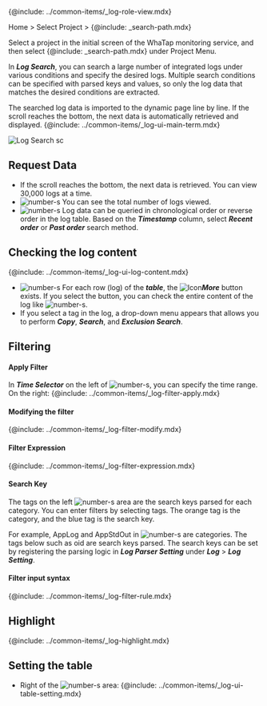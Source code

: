{@include: ../common-items/_log-role-view.mdx}

Home > Select Project > {@include: _search-path.mdx}

Select a project in the initial screen of the WhaTap monitoring service, and then select {@include: _search-path.mdx} under Project Menu. 

In **_Log Search_**, you can search a large number of integrated logs under various conditions and specify the desired logs. Multiple search conditions can be specified with parsed keys and values, so only the log data that matches the desired conditions are extracted. 

The searched log data is imported to the dynamic page line by line. If the scroll reaches the bottom, the next data is automatically retrieved and displayed. {@include: ../common-items/_log-ui-main-term.mdx}

![Log Search sc](/img/log-search.png)

<!-- Need to change the image when fixing the display of the number of logs viewed 0410 -->

## Request Data

-   If the scroll reaches the bottom, the next data is retrieved. You can view 30,000 logs at a time.
-   ![number-s](/img/number-03.png) You can see the total number of logs viewed. 
-   ![number-s](/img/number-03.png) Log data can be queried in chronological order or reverse order in the log table. Based on the **_Timestamp_** column, select **_Recent order_** or **_Past order_** search method.

<!-- * ![number-s](/img/number-02.png) 로그 테이블의 ***Timestamp*** 컬럼을 선택하면 로그 데이터를 시간 역순으로 조회할 수 있습니다. -->

## Checking the log content

{@include: ../common-items/_log-ui-log-content.mdx}

-   ![number-s](/img/number-03.png) For each row (log) of the **_table_**, the ![Icon](/img/ic-caret-right.svg)**_More_** button exists. If you select the button, you can check the entire content of the log like ![number-s](/img/number-04.png).
-   If you select a tag in the log, a drop-down menu appears that allows you to perform **_Copy_**, **_Search_**, and **_Exclusion Search_**.

## Filtering

#### Apply Filter

In **_Time Selector_** on the left of ![number-s](/img/number-01.png), you can specify the time range. On the right: {@include: ../common-items/_log-filter-apply.mdx} 

#### Modifying the filter

{@include: ../common-items/_log-filter-modify.mdx}

#### Filter Expression

{@include: ../common-items/_log-filter-expression.mdx}

#### Search Key

The tags on the left ![number-s](/img/number-02.png) area are the search keys parsed for each category. You can enter filters by selecting tags. The <span class='logwr'>orange</span> tag is the category, and the <span class='lowfg'>blue</span> tag is the search key.

For example, <span class='logwr'>AppLog</span> and <span class='logwr'>AppStdOut</span> in ![number-s](/img/number-02.png) are categories. The tags below such as <span class='lowfg'>oid</span> are search keys parsed. The search keys can be set by registering the parsing logic in **_Log Parser Setting_** under **_Log_** > **_Log Setting_**.

#### Filter input syntax

{@include: ../common-items/_log-filter-rule.mdx}

## Highlight

{@include: ../common-items/_log-highlight.mdx}

## Setting the table

-   Right of the ![number-s](/img/number-03.png) area: {@include: ../common-items/_log-ui-table-setting.mdx}

